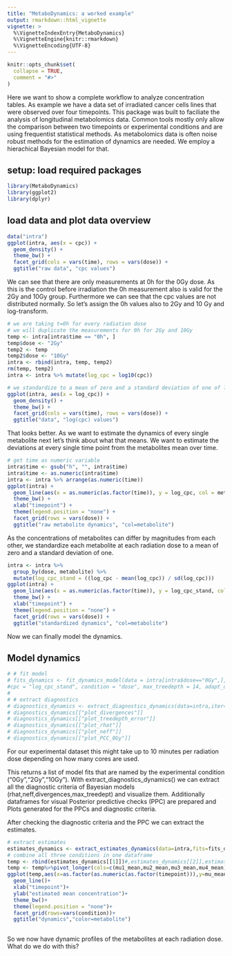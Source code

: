 ```yaml
---
title: "MetaboDynamics: a worked example"
output: rmarkdown::html_vignette
vignette: >
  %\VignetteIndexEntry{MetaboDynamics}
  %\VignetteEngine{knitr::rmarkdown}
  %\VignetteEncoding{UTF-8}
---
```


```r
knitr::opts_chunk$set(
  collapse = TRUE,
  comment = "#>"
)
```

Here we want to show a complete workflow to analyze concentration tables.
As example we have a data set of irradiated cancer cells lines that were observed
over four timepoints.
This package was built to faciliate the analysis of longitudinal metabolomics
data. Common tools mostly only allow the comparison between two timepoints or
experimental conditions and are using frequentist statistical methods. As 
metabolomics data is often noise robust methods for the estimation of dynamics
are needed. We employ a hierachical Bayesian model for that. 

## setup: load required packages
```r
library(MetaboDynamics)
library(ggplot2)
library(dplyr)
```

## load data and plot data overview
```r
data("intra")
ggplot(intra, aes(x = cpc)) +
  geom_density() +
  theme_bw() +
  facet_grid(cols = vars(time), rows = vars(dose)) +
  ggtitle("raw data", "cpc values")
```
We can see that there are only measurements at 0h for the 0Gy dose. As this
is the control before irradiation the 0h measurement also is valid for the 2Gy 
and 10Gy group. Furthermore we can see that the cpc values are not distributed
normally.
So let's assign the 0h values also to 2Gy and 10 Gy and log-transform.
```r
# we are taking t=0h for every radiation dose
# we will duplicate the measurements for 0h for 2Gy and 10Gy
temp <- intra[intra$time == "0h", ]
temp$dose <- "2Gy"
temp2 <- temp
temp2$dose <- "10Gy"
intra <- rbind(intra, temp, temp2)
rm(temp, temp2)
intra <- intra %>% mutate(log_cpc = log10(cpc))

# we standardize to a mean of zero and a standard deviation of one of log-transformed data
ggplot(intra, aes(x = log_cpc)) +
  geom_density() +
  theme_bw() +
  facet_grid(cols = vars(time), rows = vars(dose)) +
  ggtitle("data", "log(cpc) values")
```
That looks better. As we want to estimate the dynamics of every single 
metabolite next let's think about what that means. We want to estimate the deviations
at every single time point from the metabolites mean over time. 
```r
# get time as numeric variable
intra$time <- gsub("h", "", intra$time)
intra$time <- as.numeric(intra$time)
intra <- intra %>% arrange(as.numeric(time))
ggplot(intra) +
  geom_line(aes(x = as.numeric(as.factor(time)), y = log_cpc, col = metabolite)) +
  theme_bw() +
  xlab("timepoint") +
  theme(legend.position = "none") +
  facet_grid(rows = vars(dose)) +
  ggtitle("raw metabolite dynamics", "col=metabolite")
```
As the concentrations of metabolites can differ by magnitudes from each other, 
we standardize each metabolite at each radiation dose to a mean of zero and a 
standard deviation of one. 
```r
intra <- intra %>%
  group_by(dose, metabolite) %>%
  mutate(log_cpc_stand = ((log_cpc - mean(log_cpc)) / sd(log_cpc)))
ggplot(intra) +
  geom_line(aes(x = as.numeric(as.factor(time)), y = log_cpc_stand, col = metabolite)) +
  theme_bw() +
  xlab("timepoint") +
  theme(legend.position = "none") +
  facet_grid(rows = vars(dose)) +
  ggtitle("standardized dynamics", "col=metabolite")
```
Now we can finally model the dynamics.

## Model dynamics
```r
# # fit model
# fits_dynamics <- fit_dynamics_model(data = intra[intra$dose=="0Gy",],
#cpc = "log_cpc_stand", condition = "dose", max_treedepth = 14, adapt_delta = 0.999, iter = 4000, cores = 7)
# 
# # extract diagnostics
# diagnostics_dynamics <- extract_diagnostics_dynamics(data=intra,iter=4000,fits=fits_dynamics)
# diagnostics_dynamics[["plot_divergences"]]
# diagnostics_dynamics[["plot_treedepth_error"]]
# diagnostics_dynamics[["plot_rhat"]]
# diagnostics_dynamics[["plot_neff"]]
# diagnostics_dynamics[["plot_PCC_0Gy"]]

```
For our experimental dataset this might take up to 10 minutes per radiation dose
depending on how many cores are used. 

This returns a list of model fits that are named by the experimental condition
("0Gy","2Gy","10Gy"). With extract_diagnostics_dynamics() we can extract all
the diagnostic criteria of Bayesian models (rhat,neff,divergences,max_treedept)
and visualize them. Additionally dataframes for visual Posterior predictive 
checks (PPC) are prepared and Plots generated for the PPCs and diagnostic criteria.

After checking the diagnostic criteria and the PPC we can extract the estimates.
```r
# extract estimates
estimates_dynamics <- extract_estimates_dynamics(data=intra,fits=fits_dynamics,iter=4000)
# combine all three conditions in one dataframe
temp <- rbind(estimates_dynamics[[1]])#,estimates_dynamics[[2]],estimates_dynamics[[3]])
temp <- temp%>%pivot_longer(cols=c(mu1_mean,mu2_mean,mu3_mean,mu4_mean),names_to = "timepoint",values_to="mu_mean")
ggplot(temp,aes(x=as.factor(as.numeric(as.factor(timepoint))),y=mu_mean,group=metabolite.ID,col=metabolite))+
  geom_line()+
  xlab("timepoint")+
  ylab("estimated mean concentration")+
  theme_bw()+
  theme(legend.position = "none")+
  facet_grid(rows=vars(condition))+
  ggtitle("dynamics","color=metabolite")
  
```
So we now have dynamic profiles of the metabolites at each radiation dose.
What do we do with this?

